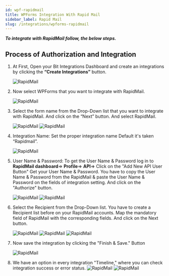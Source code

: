 ```yaml
---
id: wpf-rapidmail
title: WPForms Integration With Rapid Mail
sidebar_label: Rapid Mail
slug: /integrations/wpforms-rapidmail
---
```



**_To integrate with RapidMail follow, the below steps._**

## Process of Authorization and Integration

1. At First, Open your Bit Integrations Dashboard and create an integrations by clicking the **“Create Integrations”** button.

   <Image src="RapidMail/Create Integration" alt="RapidMail" w="1020" h="350" />

2. Now select WPForms that you want to integrate with RapidMail.

   <Image
     src="RapidMail/Select Contact Form 7"
     alt="RapidMail"
     w="1020"
     h="350"
   />

3. Select the form name from the Drop-Down list that you want to integrate with RapidMail. And click on the “Next” button. And select RapidMail.

   <Image src="RapidMail/WP-Forms" alt="RapidMail" w="1020" h="350" />
   <Image src="RapidMail/Select Rapidmail" alt="RapidMail" w="1020" h="350" />

4. Integration Name: Set the proper integration name Default it's taken “Rapidmail”.

   <Image src="RapidMail/Integration Name" alt="RapidMail" w="1020" h="350" />

5. User Name & Password: To get the User Name & Password log in to **RapidMail dashboard**=> **Profile**=> **API**=> Click on the "Add New API User Button" Get your User Name & Password. You have to copy the User Name & Password from the RapidMail & paste the User Name & Password on the fields of integration setting. And click on the "Authorize" button.

   <Image
     src="RapidMail/Rapidmail API Dashbord"
     alt="RapidMail"
     w="1020"
     h="350"
   />
   <Image src="RapidMail/Authorize" alt="RapidMail" w="1020" h="350" />

6. Select the Recipient from the Drop-Down list. You have to create a Recipient list before on your RapidMail accounts. Map the mandatory field of RapidMail with the corresponding fields. And click on the Next button.

   <Image src="RapidMail/Recipient List" alt="RapidMail" w="1020" h="350" />
   <Image src="RapidMail/Field Mapping" alt="RapidMail" w="1020" h="350" />
   <Image src="RapidMail/Next" alt="RapidMail" w="1020" h="350" />

7. Now save the integration by clicking the "Finish & Save." Button

   <Image src="RapidMail/Finish and Save" alt="RapidMail" w="1020" h="350" />

8. We have an option in every integration "Timeline," where you can check integration success or error status.
   <Image
     src="RapidMail/Integrations Dashbord"
     alt="RapidMail"
     w="1020"
     h="350"
   />
   <Image src="RapidMail/Timeline" alt="RapidMail" w="1020" h="350" />
